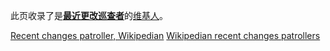 此页收录了是'''[[Wikipedia:最近更改巡查|最近更改巡查者]]'''的[[維基百科:維基人|维基人]]。

[[Category:维基百科页面巡查员|Recent changes patroller, Wikipedian]]
[[Category:维基百科巡查|Wikipedian recent changes patrollers]]